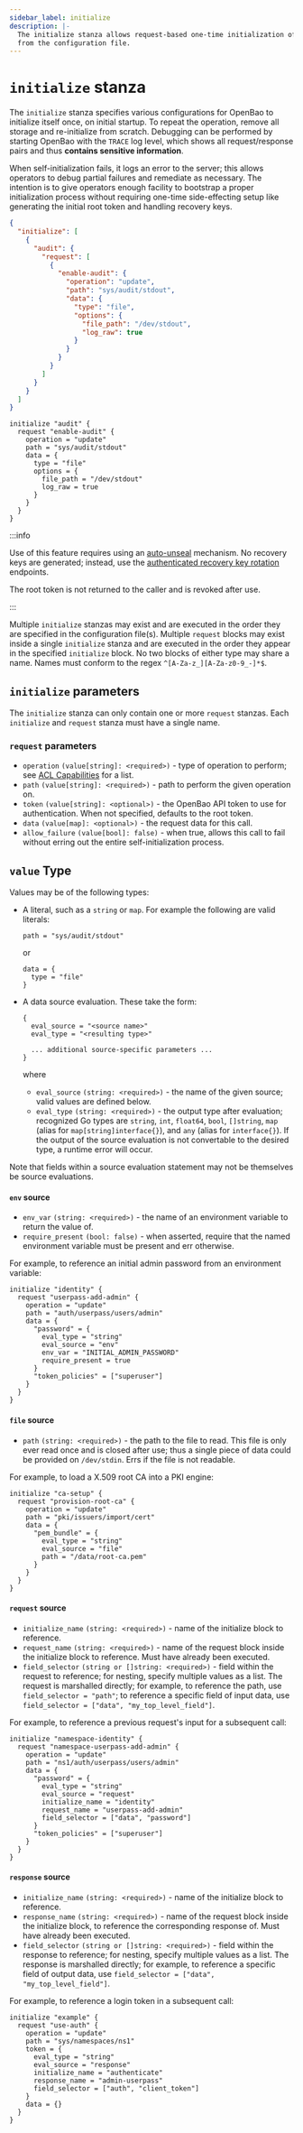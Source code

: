```yaml
---
sidebar_label: initialize
description: |-
  The initialize stanza allows request-based one-time initialization of OpenBao
  from the configuration file.
---
```


# `initialize` stanza

The `initialize` stanza specifies various configurations for OpenBao to
initialize itself once, on initial startup. To repeat the operation, remove
all storage and re-initialize from scratch. Debugging can be performed by
starting OpenBao with the `TRACE` log level, which shows all request/response
pairs and thus **contains sensitive information**.

When self-initialization fails, it logs an error to the server; this allows
operators to debug partial failures and remediate as necessary. The intention
is to give operators enough facility to bootstrap a proper initialization
process without requiring one-time side-effecting setup like generating the
initial root token and handling recovery keys.

<Tabs groupId="config">
<TabItem value="JSON">

```json
{
  "initialize": [
    {
      "audit": {
        "request": [
          {
            "enable-audit": {
              "operation": "update",
              "path": "sys/audit/stdout",
              "data": {
                "type": "file",
                "options": {
                  "file_path": "/dev/stdout",
                  "log_raw": true
                }
              }
            }
          }
        ]
      }
    }
  ]
}
```

</TabItem>
<TabItem value="HCL">

```hcl
initialize "audit" {
  request "enable-audit" {
    operation = "update"
    path = "sys/audit/stdout"
    data = {
      type = "file"
      options = {
        file_path = "/dev/stdout"
        log_raw = true
      }
    }
  }
}
```

</TabItem>
</Tabs>

:::info

Use of this feature requires using an [auto-unseal](/docs/configuration/seal)
mechanism. No recovery keys are generated; instead, use the [authenticated
recovery key rotation](/api-docs/system/rotate) endpoints.

The root token is not returned to the caller and is revoked after use.

:::

Multiple `initialize` stanzas may exist and are executed in the order they
are specified in the configuration file(s). Multiple `request` blocks may
exist inside a single `initialize` stanza and are executed in the order they
appear in the specified `initialize` block. No two blocks of either type may
share a name. Names must conform to the regex `^[A-Za-z_][A-Za-z0-9_-]*$`.

## `initialize` parameters

The `initialize` stanza can only contain one or more `request` stanzas. Each
`initialize` and `request` stanza must have a single name.

### `request` parameters

- `operation` `(value[string]: <required>)` - type of operation to perform; see
  [ACL Capabilities](/docs/concepts/policies#capabilities) for a list.
- `path` `(value[string]: <required>)` - path to perform the given operation
  on.
- `token` `(value[string]: <optional>)` - the OpenBao API token to use for
  authentication. When not specified, defaults to the root token.
- `data` `(value[map]: <optional>)` - the request data for this call.
- `allow_failure` `(value[bool]: false)` - when true, allows this call to fail
  without erring out the entire self-initialization process.

## `value` Type

Values may be of the following types:

- A literal, such as a `string` or `map`. For example the following are valid
  literals:

  ```hcl
  path = "sys/audit/stdout"
  ```

  or

  ```hcl
  data = {
    type = "file"
  }
  ```

- A data source evaluation. These take the form:

  ```hcl
  {
    eval_source = "<source name>"
    eval_type = "<resulting type>"

    ... additional source-specific parameters ...
  }
  ```

  where

  - `eval_source` `(string: <required>)` - the name of the given source; valid
    values are defined below.
  - `eval_type` `(string: <required>)` - the output type after evaluation;
    recognized Go types are `string`, `int`, `float64`, `bool`, `[]string`,
    `map` (alias for `map[string]interface{}`), and `any` (alias for
    `interface{}`). If the output of the source evaluation is not convertable
    to the desired type, a runtime error will occur.

Note that fields within a source evaluation statement may not be themselves
be source evaluations.

#### `env` source

- `env_var` `(string: <required>)` - the name of an environment variable to
  return the value of.
- `require_present` `(bool: false)` - when asserted, require that the named
  environment variable must be present and err otherwise.

For example, to reference an initial admin password from an environment
variable:

```hcl
initialize "identity" {
  request "userpass-add-admin" {
    operation = "update"
    path = "auth/userpass/users/admin"
    data = {
      "password" = {
        eval_type = "string"
        eval_source = "env"
        env_var = "INITIAL_ADMIN_PASSWORD"
        require_present = true
      }
      "token_policies" = ["superuser"]
    }
  }
}
```

#### `file` source

- `path` `(string: <required>)` - the path to the file to read. This file is
  only ever read once and is closed after use; thus a single piece of data
  could be provided on `/dev/stdin`. Errs if the file is not readable.

For example, to load a X.509 root CA into a PKI engine:

```hcl
initialize "ca-setup" {
  request "provision-root-ca" {
    operation = "update"
    path = "pki/issuers/import/cert"
    data = {
      "pem_bundle" = {
        eval_type = "string"
        eval_source = "file"
        path = "/data/root-ca.pem"
      }
    }
  }
}
```

#### `request` source

- `initialize_name` `(string: <required>)` - name of the initialize block to
  reference.
- `request_name` `(string: <required>)` - name of the request block inside the
  initialize block to reference. Must have already been executed.
- `field_selector` `(string or []string: <required>)` - field within the request
  to reference; for nesting, specify multiple values as a list. The request is
  marshalled directly; for example, to reference the path, use
  `field_selector = "path"`; to reference a specific field of input data, use
  `field_selector = ["data", "my_top_level_field"]`.

For example, to reference a previous request's input for a subsequent call:

```hcl
initialize "namespace-identity" {
  request "namespace-userpass-add-admin" {
    operation = "update"
    path = "ns1/auth/userpass/users/admin"
    data = {
      "password" = {
        eval_type = "string"
        eval_source = "request"
        initialize_name = "identity"
        request_name = "userpass-add-admin"
        field_selector = ["data", "password"]
      }
      "token_policies" = ["superuser"]
    }
  }
}
```

#### `response` source

- `initialize_name` `(string: <required>)` - name of the initialize block to
  reference.
- `response_name` `(string: <required>)` - name of the request block inside the
  initialize block, to reference the corresponding response of. Must have
  already been executed.
- `field_selector` `(string or []string: <required>)` - field within the
  response to reference; for nesting, specify multiple values as a list. The
  response is marshalled directly; for example, to reference a specific field
  of output data, use `field_selector = ["data", "my_top_level_field"]`.

For example, to reference a login token in a subsequent call:

```hcl
initialize "example" {
  request "use-auth" {
    operation = "update"
    path = "sys/namespaces/ns1"
    token = {
      eval_type = "string"
      eval_source = "response"
      initialize_name = "authenticate"
      response_name = "admin-userpass"
      field_selector = ["auth", "client_token"]
    }
    data = {}
  }
}
```
